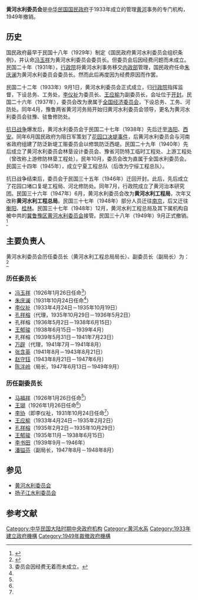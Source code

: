 {{otheruse|other=中华人民共和国水利部下属的同名机构|黄河水利委员会}}
'''黄河水利委员会'''是[[中华民国国民政府|中华民国国民政府]]于1933年成立的管理[[黄河|黄河]]事务的专门机构，1949年撤销。

== 历史 ==
国民政府最早于民国十八年（1929年）制定《国民政府黄河水利委员会组织条例》，并认命[[冯玉祥|冯玉祥]]为黄河水利委员会委员长。但委员会后因经费问题而未成立。民国二十年（1931年），[[行政院|行政院]]将黄河水利事务移交[[中華民國內政部|内政部]]管理，国民政府任命[[朱庆澜|朱庆澜]]为黄河水利委员会委员长。然而此后再度因为经费原因而作罢。

民国二十二年（1933年）9月1日，黄河水利委员会正式成立，归[[行政院|行政院]]指挥监督，下设总务、工务处，[[李仪祉|李仪祉]]为委员长、[[王应榆|王应榆]]为副委员长，会址位于[[开封|开封]]。民国二十六年（1937年），委员会改为隶属于[[全国经济委员会_(1931年－1937年)|全国经济委员会]]，下设总务、工务、河防处。同年4月，豫鲁两省黄河河务局开始归黄河水利委员会领导，更名为黄河水利委员会驻豫、驻鲁修防处。

[[抗日战争|抗日战争]]爆发后，黄河水利委员会于民国二十七年（1938年）先后迁至[[洛阳|洛阳]]、[[西安|西安]]。同年6月国民政府为阻日军策划了[[花园口决堤事件|花园口决堤事件]]，后黄河水利委员会与河南省政府组建了防泛新堤工赈委员会以修筑防泛西堤。民国二十九年（1940年）先后成立了黄河水利委员会林垦设计委员会、豫省河防特工临时工程处、上游工程处（曾改称上游修防林垦工程处）。民年10月，委员会改为直属于全国水利委员会。民国三十四年（1945年），成立宁夏工程总队（后改为宁绥工程总队）。

抗日战争结束后，委员会于民国三十五年（1946年）迁回开封。此后，先后成立了花园口堵口复堤工程局、河北修防处。同年7月，行政院成立了黄河治本研究团。民国三十六年（1947年）6月，黄河水利委员会改为'''黄河水利工程局'''，次年又改称'''黄河水利工程总局'''。民国三十七年（1948年）部分人员迁往[[南京|南京]]，后又迁往[[衡阳|衡阳]]、[[桂林|桂林]]。民国三十七年（1948年）12月，黄河水利工程总局及其下属机构自被中共的[[冀鲁豫区黄河水利委员会|冀鲁豫区黄河水利委员会]]接管。民国三十八年（1949年）9月正式撤销。<ref>{{cite book|title=《黄河河政志》|chapter=第二章 中华民国时期机构|author=黄河水利委员会黄河志总编辑室|publisher=河南人民出版社|year=1996}}</ref>

== 主要负责人 ==
黄河水利委员会历任委员长（黄河水利工程总局局长）、副委员长（副局长）为：<ref>{{cite book|title=《黄河人文志》|chapter=近现代治黄负责人名录|author=黄河水利委员会黄河志总编辑室|publisher=河南人民出版社|year=1994}}</ref>
=== 历任委员长 ===
* [[冯玉祥|冯玉祥]]（1926年1月26日任命<ref name=no>委员会因经费无着而未成立。</ref>）
* [[朱庆澜|朱庆澜]]（1931年10月24日任命<ref name=no />）
* [[李仪祉|李仪祉]]（1933年4月24日－1935年10月19日）
* [[孔祥榕|孔祥榕]]（代理，1935年10月29日－1936年5月2日）
* 孔祥榕（1936年5月2日－1938年6月15日）
* [[王郁骏|王郁骏]]（1938年6月15日－1939年4月）
* 孔祥榕（1939年5月31日－1941年7月23日）
* [[万辟|万辟]]（代理，1941年7月－1941年8月）
* [[张含英|张含英]]（1941年8月－1943年8月21日）
* [[赵守钰|赵守钰]]（1943年8月21日－1947年6月）
* [[陈泮岭|陈泮岭]]（局长，1947年6月13日－1949年9月）

=== 历任副委员长 ===
* [[马福祥|马福祥]]（1926年1月26日任命<ref name=no />）
* [[王瑚|王瑚]]（1926年1月26日任命<ref name=no />）
* [[李协|李协]]（即李仪祉，1931年10月24日任命<ref name=no />）
* [[王应榆|王应榆]]（1933年4月24日－1935年2月2日）
* [[孔祥榕|孔祥榕]]（1935年2月2日－1935年10月29日）
* [[王郁骏|王郁骏]]（1935年11月－1938年6月15日）
* [[李书田|李书田]]（1939年9月－1946年）
* [[潘镒芬|潘镒芬]]（副局长，1947年8月－1948年8月）

== 参见 ==
* [[黄河水利委员会|黄河水利委员会]]
* [[扬子江水利委员会|扬子江水利委员会]]

== 参考文献 ==
{{Reflist}}

[[Category:中华民国大陆时期中央政府机构|Category:中华民国大陆时期中央政府机构]]
[[Category:黄河水系|Category:黄河水系]]
[[Category:1933年建立政府機構|Category:1933年建立政府機構]]
[[Category:1949年裁撤政府機構|Category:1949年裁撤政府機構]]